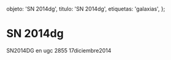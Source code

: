 
  objeto: 'SN 2014dg',
  titulo: 'SN 2014dg',
  etiquetas: 'galaxias',
};

# SN 2014dg

<Imagen
  src="objeto/sn2014-dg_20141217_1_sn2014dg_ugc2855_20141217.jpg"
  fecha="20141217"
/>

SN2014DG en ugc 2855 17diciembre2014